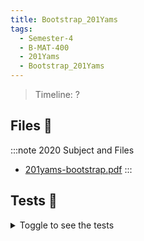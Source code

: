 ```yaml
---
title: Bootstrap_201Yams
tags:
  - Semester-4
  - B-MAT-400
  - 201Yams
  - Bootstrap_201Yams
---
```

> Timeline: ?


## Files 📂

:::note 2020 Subject and Files
- [201yams-bootstrap.pdf](https://github.com/Studio-17/Epitech-Subjects/raw/main/Semester-4/B-MAT-400/201Yams/Bootstrap_201Yams/201yams-bootstrap.pdf)
:::

## Tests 🤖
<details>
  <summary>Toggle to see the tests</summary>
  <div>
Yo
  </div>
</details>

